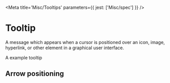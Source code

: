 

<Meta title='Misc/Tooltips' parameters={{ jest: ['Misc/spec'] }} />

# Tooltip

A message which appears when a cursor is positioned over an icon, image, hyperlink, or other element in a graphical user
interface.

<Preview>
  <Story name='Default'>
    <Tooltip>A example tooltip</Tooltip>
  </Story>
</Preview>

<Props of={Tooltip} />

## Arrow positioning

<Preview>
  <Story name='Arrow positioning'>
    <Margins inline='neg-x8'>
      <Box>
        <Margins all='x8'>
          <Tooltip children='Tooltip' arrowPosition='up-left' />
          <Tooltip children='Tooltip' arrowPosition='up' />
          <Tooltip children='Tooltip' arrowPosition='up-right' />
        </Margins>
      </Box>
      <Box>
        <Margins all='x8'>
          <Tooltip children='Tooltip' arrowPosition='left' />
          <Tooltip children='Tooltip' arrowPosition={null} />
          <Tooltip children='Tooltip' arrowPosition='right' />
        </Margins>
      </Box>
      <Box>
        <Margins all='x8'>
          <Tooltip children='Tooltip' arrowPosition='down-left' />
          <Tooltip children='Tooltip' arrowPosition='down' />
          <Tooltip children='Tooltip' arrowPosition='down-right' />
        </Margins>
      </Box>
    </Margins>
  </Story>
</Preview>
